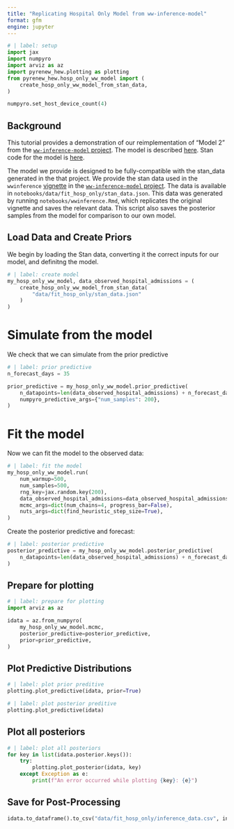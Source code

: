 ```yaml
---
title: "Replicating Hospital Only Model from ww-inference-model"
format: gfm
engine: jupyter
---
```


```python
# | label: setup
import jax
import numpyro
import arviz as az
import pyrenew_hew.plotting as plotting
from pyrenew_hew.hosp_only_ww_model import (
    create_hosp_only_ww_model_from_stan_data,
)

numpyro.set_host_device_count(4)
```

## Background

This tutorial provides a demonstration of our reimplementation of "Model 2" from the [`ww-inference-model` project](https://github.com/CDCgov/ww-inference-model).
The model is described [here](https://github.com/CDCgov/ww-inference-model/blob/main/model_definition.md).
Stan code for the model is [here](https://github.com/CDCgov/ww-inference-model/blob/main/inst/stan/wwinference.stan).

The model we provide is designed to be fully-compatible with the stan_data generated in the that project.
We provide the stan data used in the `wwinference` [vignette](https://github.com/CDCgov/ww-inference-model/blob/main/vignettes/wwinference.Rmd) in the [`ww-inference-model` project](https://github.com/CDCgov/ww-inference-model).
The data is available in `notebooks/data/fit_hosp_only/stan_data.json`.
This data was generated by running `notebooks/wwinference.Rmd`, which replicates the original vignette and saves the relevant data.
This script also saves the posterior samples from the model for comparison to our own model.

## Load Data and Create Priors

We begin by loading the Stan data, converting it the correct inputs for our model, and definitng the model.

```python
# | label: create model
my_hosp_only_ww_model, data_observed_hospital_admissions = (
    create_hosp_only_ww_model_from_stan_data(
        "data/fit_hosp_only/stan_data.json"
    )
)
```

# Simulate from the model

We check that we can simulate from the prior predictive
```python
# | label: prior predictive
n_forecast_days = 35

prior_predictive = my_hosp_only_ww_model.prior_predictive(
    n_datapoints=len(data_observed_hospital_admissions) + n_forecast_days,
    numpyro_predictive_args={"num_samples": 200},
)
```

# Fit the model

Now we can fit the model to the observed data:
```python
# | label: fit the model
my_hosp_only_ww_model.run(
    num_warmup=500,
    num_samples=500,
    rng_key=jax.random.key(200),
    data_observed_hospital_admissions=data_observed_hospital_admissions,
    mcmc_args=dict(num_chains=4, progress_bar=False),
    nuts_args=dict(find_heuristic_step_size=True),
)
```

Create the posterior predictive and forecast:

```python
# | label: posterior predictive
posterior_predictive = my_hosp_only_ww_model.posterior_predictive(
    n_datapoints=len(data_observed_hospital_admissions) + n_forecast_days
)
```

## Prepare for plotting

```python
# | label: prepare for plotting
import arviz as az

idata = az.from_numpyro(
    my_hosp_only_ww_model.mcmc,
    posterior_predictive=posterior_predictive,
    prior=prior_predictive,
)
```

## Plot Predictive Distributions

```python
# | label: plot prior preditive
plotting.plot_predictive(idata, prior=True)
```

```python
# | label: plot posterior preditive
plotting.plot_predictive(idata)
```

## Plot all posteriors

```python
# | label: plot all posteriors
for key in list(idata.posterior.keys()):
    try:
        plotting.plot_posterior(idata, key)
    except Exception as e:
        print(f"An error occurred while plotting {key}: {e}")
```

## Save for Post-Processing

```python
idata.to_dataframe().to_csv("data/fit_hosp_only/inference_data.csv", index=False)
```
